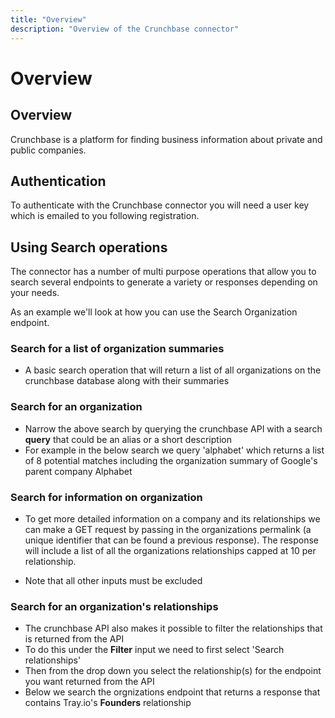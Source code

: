 ```yaml
---
title: "Overview"
description: "Overview of the Crunchbase connector"
---
```


# Overview

## Overview

Crunchbase is a platform for finding business information about private and public companies.

## Authentication

To authenticate with the Crunchbase connector you will need a user key which is emailed to you following registration.

## Using Search operations

The connector has a number of multi purpose operations that allow you to search several endpoints to generate a variety or responses depending on your needs.

As an example we'll look at how you can use the Search Organization endpoint.

### Search for a list of organization summaries

- A basic search operation that will return a list of all organizations on the crunchbase database along with their summaries

### Search for an organization

- Narrow the above search by querying the crunchbase API with a search **query** that could be an alias or a short description
- For example in the below search we query 'alphabet' which returns a list of 8 potential matches including the organization summary of Google's parent company Alphabet

### Search for information on organization

- To get more detailed information on a company and its relationships we can make a GET request by passing in the organizations permalink (a unique identifier that can be found a previous response). The response will include a list of all the organizations relationships capped at 10 per relationship.

- Note that all other inputs must be excluded

### Search for an organization's relationships

- The crunchbase API also makes it possible to filter the relationships that is returned from the API
- To do this under the **Filter** input we need to first select 'Search relationships'
- Then from the drop down you select the relationship(s) for the endpoint you want returned from the API
- Below we search the orgnizations endpoint that returns a response that contains Tray.io's **Founders** relationship
